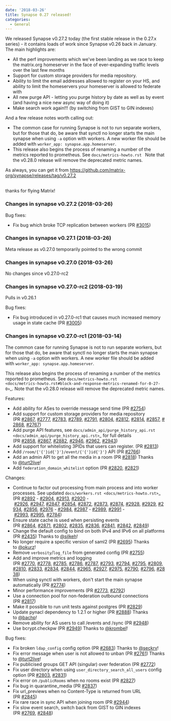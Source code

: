 ```yaml
---
date: '2018-03-26'
title: Synapse 0.27 released!
categories:
  - General
---
```


<div class="release clearfix label-latest">
<div class="release-body commit open float-left">
<div class="release-header">
<div class="release clearfix label-latest">
<div class="release-body commit open float-left">
<div class="release-header">
<p class="release-title text-normal">We released Synapse v0.27.2 today (the first stable release in the 0.27.x series) - it contains loads of work since Synapse v0.26 back in January.  The main highlights are:</p>

<ul>
 	<li class="release-title text-normal">All the perf improvements which we've been landing as we race to keep the matrix.org homeserver in the face of ever-expanding traffic levels over the last few months</li>
 	<li class="release-title text-normal">Support for custom storage providers for media repository.</li>
 	<li class="release-title text-normal">Ability to limit the email addresses allowed to register on your HS, and ability to limit the homeservers your homeserver is allowed to federate with</li>
 	<li class="release-title text-normal">All new purge API - letting you purge history by date as well as by event (and having a nice new async way of doing it)</li>
 	<li class="release-title text-normal">Make search work again!!! (by switching from GIST to GIN indexes)</li>
</ul>
And a few release notes worth calling out:
<ul>
 	<li>The common case for running Synapse is not to run separate workers, but for those that do, be aware that synctl no longer starts the main synapse when using <code>-a</code> option with workers. A new worker file should be added with <code>worker_app: synapse.app.homeserver</code>.</li>
 	<li>This release also begins the process of renaming a number of the metrics reported to prometheus. See <code>docs/metrics-howto.rst </code>
Note that the v0.28.0 release will remove the deprecated metric names.</li>
</ul>
</div>
As always, you can get it from <a href="https://github.com/matrix-org/synapse/releases/tag/v0.27.2">https://github.com/matrix-org/synapse/releases/tag/v0.27.2</a>

</div>
&nbsp;

thanks for flying Matrix!
<div class="release-body commit open float-left">
<div class="release-header">
<h3 class="f5 text-gray mt-1 mb-4"></h3>
<h3 class="f5 text-gray mt-1 mb-4">Changes in synapse v0.27.2 (2018-03-26)</h3>
</div>
<div class="markdown-body">

Bug fixes:
<ul>
 	<li>Fix bug which broke TCP replication between workers (PR <a class="issue-link js-issue-link" href="https://github.com/matrix-org/synapse/pull/3015" data-error-text="Failed to load issue title" data-id="306553712" data-permission-text="Issue title is private" data-url="https://github.com/matrix-org/synapse/issues/3015">#3015</a>)</li>
</ul>
</div>
</div>
</div>
<div class="release clearfix label-">
<div class="release-body commit open float-left">
<div class="markdown-body">
<h3></h3>
<h3>Changes in synapse v0.27.1 (2018-03-26)</h3>
Meta release as v0.27.0 temporarily pointed to the wrong commit

</div>
</div>
</div>
<div class="release clearfix label-">
<div class="release-body commit open float-left">
<div class="markdown-body">
<h3></h3>
<h3>Changes in synapse v0.27.0 (2018-03-26)</h3>
No changes since v0.27.0-rc2
<h3></h3>
<h3>Changes in synapse v0.27.0-rc2 (2018-03-19)</h3>
Pulls in v0.26.1

Bug fixes:
<ul>
 	<li>Fix bug introduced in v0.27.0-rc1 that causes much increased memory usage in state cache (PR <a class="issue-link js-issue-link" href="https://github.com/matrix-org/synapse/pull/3005" data-error-text="Failed to load issue title" data-id="305611773" data-permission-text="Issue title is private" data-url="https://github.com/matrix-org/synapse/issues/3005">#3005</a>)</li>
</ul>
<h3></h3>
<h3>Changes in synapse v0.27.0-rc1 (2018-03-14)</h3>
The common case for running Synapse is not to run separate workers, but for those that do, be aware that synctl no longer starts the main synapse when using <code>-a</code> option with workers. A new worker file should be added with <code>worker_app: synapse.app.homeserver</code>.

This release also begins the process of renaming a number of the metrics
reported to prometheus. See <code>docs/metrics-howto.rst &lt;docs/metrics-howto.rst#block-and-response-metrics-renamed-for-0-27-0&gt;</code>_.
Note that the v0.28.0 release will remove the deprecated metric names.

Features:
<ul>
 	<li>Add ability for ASes to override message send time (PR <a class="issue-link js-issue-link" href="https://github.com/matrix-org/synapse/pull/2754" data-error-text="Failed to load issue title" data-id="286084501" data-permission-text="Issue title is private" data-url="https://github.com/matrix-org/synapse/issues/2754">#2754</a>)</li>
 	<li>Add support for custom storage providers for media repository (PR <a class="issue-link js-issue-link" href="https://github.com/matrix-org/synapse/pull/2867" data-error-text="Failed to load issue title" data-id="297143892" data-permission-text="Issue title is private" data-url="https://github.com/matrix-org/synapse/issues/2867">#2867</a>, <a class="issue-link js-issue-link" href="https://github.com/matrix-org/synapse/pull/2777" data-error-text="Failed to load issue title" data-id="288157999" data-permission-text="Issue title is private" data-url="https://github.com/matrix-org/synapse/issues/2777">#2777</a>, <a class="issue-link js-issue-link" href="https://github.com/matrix-org/synapse/pull/2783" data-error-text="Failed to load issue title" data-id="288569577" data-permission-text="Issue title is private" data-url="https://github.com/matrix-org/synapse/issues/2783">#2783</a>, <a class="issue-link js-issue-link" href="https://github.com/matrix-org/synapse/pull/2789" data-error-text="Failed to load issue title" data-id="288869854" data-permission-text="Issue title is private" data-url="https://github.com/matrix-org/synapse/issues/2789">#2789</a>, <a class="issue-link js-issue-link" href="https://github.com/matrix-org/synapse/pull/2791" data-error-text="Failed to load issue title" data-id="288934607" data-permission-text="Issue title is private" data-url="https://github.com/matrix-org/synapse/issues/2791">#2791</a>, <a class="issue-link js-issue-link" href="https://github.com/matrix-org/synapse/pull/2804" data-error-text="Failed to load issue title" data-id="289336063" data-permission-text="Issue title is private" data-url="https://github.com/matrix-org/synapse/issues/2804">#2804</a>, <a class="issue-link js-issue-link" href="https://github.com/matrix-org/synapse/pull/2812" data-error-text="Failed to load issue title" data-id="289647722" data-permission-text="Issue title is private" data-url="https://github.com/matrix-org/synapse/issues/2812">#2812</a>, <a class="issue-link js-issue-link" href="https://github.com/matrix-org/synapse/pull/2814" data-error-text="Failed to load issue title" data-id="290067094" data-permission-text="Issue title is private" data-url="https://github.com/matrix-org/synapse/issues/2814">#2814</a>, <a class="issue-link js-issue-link" href="https://github.com/matrix-org/synapse/pull/2857" data-error-text="Failed to load issue title" data-id="295139747" data-permission-text="Issue title is private" data-url="https://github.com/matrix-org/synapse/issues/2857">#2857</a>, <a class="issue-link js-issue-link" href="https://github.com/matrix-org/synapse/pull/2868" data-error-text="Failed to load issue title" data-id="297189465" data-permission-text="Issue title is private" data-url="https://github.com/matrix-org/synapse/issues/2868">#2868</a>, <a class="issue-link js-issue-link" href="https://github.com/matrix-org/synapse/pull/2767" data-error-text="Failed to load issue title" data-id="287142685" data-permission-text="Issue title is private" data-url="https://github.com/matrix-org/synapse/issues/2767">#2767</a>)</li>
 	<li>Add purge API features, see <code>docs/admin_api/purge_history_api.rst &lt;docs/admin_api/purge_history_api.rst&gt;</code>_ for full details (PR <a class="issue-link js-issue-link" href="https://github.com/matrix-org/synapse/pull/2858" data-error-text="Failed to load issue title" data-id="295623787" data-permission-text="Issue title is private" data-url="https://github.com/matrix-org/synapse/issues/2858">#2858</a>, <a class="issue-link js-issue-link" href="https://github.com/matrix-org/synapse/pull/2867" data-error-text="Failed to load issue title" data-id="297143892" data-permission-text="Issue title is private" data-url="https://github.com/matrix-org/synapse/issues/2867">#2867</a>, <a class="issue-link js-issue-link" href="https://github.com/matrix-org/synapse/pull/2882" data-error-text="Failed to load issue title" data-id="297795332" data-permission-text="Issue title is private" data-url="https://github.com/matrix-org/synapse/issues/2882">#2882</a>, <a class="issue-link js-issue-link" href="https://github.com/matrix-org/synapse/pull/2946" data-error-text="Failed to load issue title" data-id="302323973" data-permission-text="Issue title is private" data-url="https://github.com/matrix-org/synapse/issues/2946">#2946</a>, <a class="issue-link js-issue-link" href="https://github.com/matrix-org/synapse/pull/2962" data-error-text="Failed to load issue title" data-id="303453845" data-permission-text="Issue title is private" data-url="https://github.com/matrix-org/synapse/issues/2962">#2962</a>, <a class="issue-link js-issue-link" href="https://github.com/matrix-org/synapse/pull/2943" data-error-text="Failed to load issue title" data-id="302274834" data-permission-text="Issue title is private" data-url="https://github.com/matrix-org/synapse/issues/2943">#2943</a>)</li>
 	<li>Add support for whitelisting 3PIDs that users can register. (PR <a class="issue-link js-issue-link" href="https://github.com/matrix-org/synapse/pull/2813" data-error-text="Failed to load issue title" data-id="289822303" data-permission-text="Issue title is private" data-url="https://github.com/matrix-org/synapse/issues/2813">#2813</a>)</li>
 	<li>Add <code>/room/{'{'}id{'}'}/event/{'{'}id{'}'}</code> API (PR <a class="issue-link js-issue-link" href="https://github.com/matrix-org/synapse/pull/2766" data-error-text="Failed to load issue title" data-id="287111856" data-permission-text="Issue title is private" data-url="https://github.com/matrix-org/synapse/issues/2766">#2766</a>)</li>
 	<li>Add an admin API to get all the media in a room (PR <a class="issue-link js-issue-link" href="https://github.com/matrix-org/synapse/pull/2818" data-error-text="Failed to load issue title" data-id="290248966" data-permission-text="Issue title is private" data-url="https://github.com/matrix-org/synapse/issues/2818">#2818</a>) Thanks to <a class="user-mention" href="https://github.com/turt2live" data-hovercard-user-id="1190097">@turt2live</a>!</li>
 	<li>Add <code>federation_domain_whitelist</code> option (PR <a class="issue-link js-issue-link" href="https://github.com/matrix-org/synapse/pull/2820" data-error-text="Failed to load issue title" data-id="290431422" data-permission-text="Issue title is private" data-url="https://github.com/matrix-org/synapse/issues/2820">#2820</a>, <a class="issue-link js-issue-link" href="https://github.com/matrix-org/synapse/pull/2821" data-error-text="Failed to load issue title" data-id="290535583" data-permission-text="Issue title is private" data-url="https://github.com/matrix-org/synapse/issues/2821">#2821</a>)</li>
</ul>
Changes:
<ul>
 	<li>Continue to factor out processing from main process and into worker processes. See updated <code>docs/workers.rst &lt;docs/metrics-howto.rst&gt;</code>_ (PR <a class="issue-link js-issue-link" href="https://github.com/matrix-org/synapse/pull/2892" data-error-text="Failed to load issue title" data-id="298561185" data-permission-text="Issue title is private" data-url="https://github.com/matrix-org/synapse/issues/2892">#2892</a> - <a class="issue-link js-issue-link" href="https://github.com/matrix-org/synapse/pull/2904" data-error-text="Failed to load issue title" data-id="299011997" data-permission-text="Issue title is private" data-url="https://github.com/matrix-org/synapse/issues/2904">#2904</a>, <a class="issue-link js-issue-link" href="https://github.com/matrix-org/synapse/pull/2913" data-error-text="Failed to load issue title" data-id="300641311" data-permission-text="Issue title is private" data-url="https://github.com/matrix-org/synapse/issues/2913">#2913</a>, <a class="issue-link js-issue-link" href="https://github.com/matrix-org/synapse/pull/2920" data-error-text="Failed to load issue title" data-id="301369053" data-permission-text="Issue title is private" data-url="https://github.com/matrix-org/synapse/issues/2920">#2920</a> - <a class="issue-link js-issue-link" href="https://github.com/matrix-org/synapse/pull/2926" data-error-text="Failed to load issue title" data-id="301430108" data-permission-text="Issue title is private" data-url="https://github.com/matrix-org/synapse/issues/2926">#2926</a>, <a class="issue-link js-issue-link" href="https://github.com/matrix-org/synapse/pull/2947" data-error-text="Failed to load issue title" data-id="302345912" data-permission-text="Issue title is private" data-url="https://github.com/matrix-org/synapse/issues/2947">#2947</a>, <a class="issue-link js-issue-link" href="https://github.com/matrix-org/synapse/pull/2847" data-error-text="Failed to load issue title" data-id="294445742" data-permission-text="Issue title is private" data-url="https://github.com/matrix-org/synapse/issues/2847">#2847</a>, <a class="issue-link js-issue-link" href="https://github.com/matrix-org/synapse/pull/2854" data-error-text="Failed to load issue title" data-id="294788458" data-permission-text="Issue title is private" data-url="https://github.com/matrix-org/synapse/issues/2854">#2854</a>, <a class="issue-link js-issue-link" href="https://github.com/matrix-org/synapse/pull/2872" data-error-text="Failed to load issue title" data-id="297406819" data-permission-text="Issue title is private" data-url="https://github.com/matrix-org/synapse/issues/2872">#2872</a>, <a class="issue-link js-issue-link" href="https://github.com/matrix-org/synapse/pull/2873" data-error-text="Failed to load issue title" data-id="297453720" data-permission-text="Issue title is private" data-url="https://github.com/matrix-org/synapse/issues/2873">#2873</a>, <a class="issue-link js-issue-link" href="https://github.com/matrix-org/synapse/pull/2874" data-error-text="Failed to load issue title" data-id="297495962" data-permission-text="Issue title is private" data-url="https://github.com/matrix-org/synapse/issues/2874">#2874</a>, <a class="issue-link js-issue-link" href="https://github.com/matrix-org/synapse/pull/2928" data-error-text="Failed to load issue title" data-id="301499498" data-permission-text="Issue title is private" data-url="https://github.com/matrix-org/synapse/issues/2928">#2928</a>, <a class="issue-link js-issue-link" href="https://github.com/matrix-org/synapse/pull/2929" data-error-text="Failed to load issue title" data-id="301509586" data-permission-text="Issue title is private" data-url="https://github.com/matrix-org/synapse/issues/2929">#2929</a>, <a class="issue-link js-issue-link" href="https://github.com/matrix-org/synapse/pull/2934" data-error-text="Failed to load issue title" data-id="301790132" data-permission-text="Issue title is private" data-url="https://github.com/matrix-org/synapse/issues/2934">#2934</a>, <a class="issue-link js-issue-link" href="https://github.com/matrix-org/synapse/pull/2856" data-error-text="Failed to load issue title" data-id="295084944" data-permission-text="Issue title is private" data-url="https://github.com/matrix-org/synapse/issues/2856">#2856</a>, <a class="issue-link js-issue-link" href="https://github.com/matrix-org/synapse/pull/2976" data-error-text="Failed to load issue title" data-id="304706297" data-permission-text="Issue title is private" data-url="https://github.com/matrix-org/synapse/issues/2976">#2976</a> - <a class="issue-link js-issue-link" href="https://github.com/matrix-org/synapse/pull/2984" data-error-text="Failed to load issue title" data-id="304740825" data-permission-text="Issue title is private" data-url="https://github.com/matrix-org/synapse/issues/2984">#2984</a>, <a class="issue-link js-issue-link" href="https://github.com/matrix-org/synapse/pull/2987" data-error-text="Failed to load issue title" data-id="304821270" data-permission-text="Issue title is private" data-url="https://github.com/matrix-org/synapse/issues/2987">#2987</a> - <a class="issue-link js-issue-link" href="https://github.com/matrix-org/synapse/pull/2989" data-error-text="Failed to load issue title" data-id="304866716" data-permission-text="Issue title is private" data-url="https://github.com/matrix-org/synapse/issues/2989">#2989</a>, <a class="issue-link js-issue-link" href="https://github.com/matrix-org/synapse/pull/2991" data-error-text="Failed to load issue title" data-id="304872444" data-permission-text="Issue title is private" data-url="https://github.com/matrix-org/synapse/issues/2991">#2991</a> - <a class="issue-link js-issue-link" href="https://github.com/matrix-org/synapse/pull/2993" data-error-text="Failed to load issue title" data-id="304884837" data-permission-text="Issue title is private" data-url="https://github.com/matrix-org/synapse/issues/2993">#2993</a>, <a class="issue-link js-issue-link" href="https://github.com/matrix-org/synapse/pull/2995" data-error-text="Failed to load issue title" data-id="305183031" data-permission-text="Issue title is private" data-url="https://github.com/matrix-org/synapse/issues/2995">#2995</a>, <a class="issue-link js-issue-link" href="https://github.com/matrix-org/synapse/pull/2784" data-error-text="Failed to load issue title" data-id="288646985" data-permission-text="Issue title is private" data-url="https://github.com/matrix-org/synapse/issues/2784">#2784</a>)</li>
 	<li>Ensure state cache is used when persisting events (PR <a class="issue-link js-issue-link" href="https://github.com/matrix-org/synapse/pull/2864" data-error-text="Failed to load issue title" data-id="296733137" data-permission-text="Issue title is private" data-url="https://github.com/matrix-org/synapse/issues/2864">#2864</a>, <a class="issue-link js-issue-link" href="https://github.com/matrix-org/synapse/pull/2871" data-error-text="Failed to load issue title" data-id="297402993" data-permission-text="Issue title is private" data-url="https://github.com/matrix-org/synapse/issues/2871">#2871</a>, <a class="issue-link js-issue-link" href="https://github.com/matrix-org/synapse/pull/2802" data-error-text="Failed to load issue title" data-id="289312790" data-permission-text="Issue title is private" data-url="https://github.com/matrix-org/synapse/issues/2802">#2802</a>, <a class="issue-link js-issue-link" href="https://github.com/matrix-org/synapse/pull/2835" data-error-text="Failed to load issue title" data-id="292486340" data-permission-text="Issue title is private" data-url="https://github.com/matrix-org/synapse/issues/2835">#2835</a>, <a class="issue-link js-issue-link" href="https://github.com/matrix-org/synapse/pull/2836" data-error-text="Failed to load issue title" data-id="292488546" data-permission-text="Issue title is private" data-url="https://github.com/matrix-org/synapse/issues/2836">#2836</a>, <a class="issue-link js-issue-link" href="https://github.com/matrix-org/synapse/pull/2841" data-error-text="Failed to load issue title" data-id="293319852" data-permission-text="Issue title is private" data-url="https://github.com/matrix-org/synapse/issues/2841">#2841</a>, <a class="issue-link js-issue-link" href="https://github.com/matrix-org/synapse/pull/2842" data-error-text="Failed to load issue title" data-id="293516371" data-permission-text="Issue title is private" data-url="https://github.com/matrix-org/synapse/issues/2842">#2842</a>, <a class="issue-link js-issue-link" href="https://github.com/matrix-org/synapse/pull/2849" data-error-text="Failed to load issue title" data-id="294454677" data-permission-text="Issue title is private" data-url="https://github.com/matrix-org/synapse/issues/2849">#2849</a>)</li>
 	<li>Change the default config to bind on both IPv4 and IPv6 on all platforms (PR <a class="issue-link js-issue-link" href="https://github.com/matrix-org/synapse/pull/2435" data-error-text="Failed to load issue title" data-id="254819246" data-permission-text="Issue title is private" data-url="https://github.com/matrix-org/synapse/issues/2435">#2435</a>) Thanks to <a class="user-mention" href="https://github.com/silkeh" data-hovercard-user-id="5798032">@silkeh</a>!</li>
 	<li>No longer require a specific version of saml2 (PR <a class="issue-link js-issue-link" href="https://github.com/matrix-org/synapse/pull/2695" data-error-text="Failed to load issue title" data-id="275301530" data-permission-text="Issue title is private" data-url="https://github.com/matrix-org/synapse/issues/2695">#2695</a>) Thanks to <a class="user-mention" href="https://github.com/okurz" data-hovercard-user-id="1693432">@okurz</a>!</li>
 	<li>Remove <code>verbosity</code>/<code>log_file</code> from generated config (PR <a class="issue-link js-issue-link" href="https://github.com/matrix-org/synapse/pull/2755" data-error-text="Failed to load issue title" data-id="286276436" data-permission-text="Issue title is private" data-url="https://github.com/matrix-org/synapse/issues/2755">#2755</a>)</li>
 	<li>Add and improve metrics and logging (PR <a class="issue-link js-issue-link" href="https://github.com/matrix-org/synapse/pull/2770" data-error-text="Failed to load issue title" data-id="287188683" data-permission-text="Issue title is private" data-url="https://github.com/matrix-org/synapse/issues/2770">#2770</a>, <a class="issue-link js-issue-link" href="https://github.com/matrix-org/synapse/pull/2778" data-error-text="Failed to load issue title" data-id="288278959" data-permission-text="Issue title is private" data-url="https://github.com/matrix-org/synapse/issues/2778">#2778</a>, <a class="issue-link js-issue-link" href="https://github.com/matrix-org/synapse/pull/2785" data-error-text="Failed to load issue title" data-id="288661455" data-permission-text="Issue title is private" data-url="https://github.com/matrix-org/synapse/issues/2785">#2785</a>, <a class="issue-link js-issue-link" href="https://github.com/matrix-org/synapse/pull/2786" data-error-text="Failed to load issue title" data-id="288673610" data-permission-text="Issue title is private" data-url="https://github.com/matrix-org/synapse/issues/2786">#2786</a>, <a class="issue-link js-issue-link" href="https://github.com/matrix-org/synapse/pull/2787" data-error-text="Failed to load issue title" data-id="288680996" data-permission-text="Issue title is private" data-url="https://github.com/matrix-org/synapse/issues/2787">#2787</a>, <a class="issue-link js-issue-link" href="https://github.com/matrix-org/synapse/pull/2793" data-error-text="Failed to load issue title" data-id="288990634" data-permission-text="Issue title is private" data-url="https://github.com/matrix-org/synapse/issues/2793">#2793</a>, <a class="issue-link js-issue-link" href="https://github.com/matrix-org/synapse/pull/2794" data-error-text="Failed to load issue title" data-id="288990935" data-permission-text="Issue title is private" data-url="https://github.com/matrix-org/synapse/issues/2794">#2794</a>, <a class="issue-link js-issue-link" href="https://github.com/matrix-org/synapse/pull/2795" data-error-text="Failed to load issue title" data-id="288991781" data-permission-text="Issue title is private" data-url="https://github.com/matrix-org/synapse/issues/2795">#2795</a>, <a class="issue-link js-issue-link" href="https://github.com/matrix-org/synapse/pull/2809" data-error-text="Failed to load issue title" data-id="289596655" data-permission-text="Issue title is private" data-url="https://github.com/matrix-org/synapse/issues/2809">#2809</a>, <a class="issue-link js-issue-link" href="https://github.com/matrix-org/synapse/pull/2810" data-error-text="Failed to load issue title" data-id="289611347" data-permission-text="Issue title is private" data-url="https://github.com/matrix-org/synapse/issues/2810">#2810</a>, <a class="issue-link js-issue-link" href="https://github.com/matrix-org/synapse/pull/2833" data-error-text="Failed to load issue title" data-id="292478167" data-permission-text="Issue title is private" data-url="https://github.com/matrix-org/synapse/issues/2833">#2833</a>, <a class="issue-link js-issue-link" href="https://github.com/matrix-org/synapse/pull/2834" data-error-text="Failed to load issue title" data-id="292485874" data-permission-text="Issue title is private" data-url="https://github.com/matrix-org/synapse/issues/2834">#2834</a>, <a class="issue-link js-issue-link" href="https://github.com/matrix-org/synapse/pull/2844" data-error-text="Failed to load issue title" data-id="293722386" data-permission-text="Issue title is private" data-url="https://github.com/matrix-org/synapse/issues/2844">#2844</a>, <a class="issue-link js-issue-link" href="https://github.com/matrix-org/synapse/pull/2965" data-error-text="Failed to load issue title" data-id="303899583" data-permission-text="Issue title is private" data-url="https://github.com/matrix-org/synapse/issues/2965">#2965</a>, <a class="issue-link js-issue-link" href="https://github.com/matrix-org/synapse/pull/2927" data-error-text="Failed to load issue title" data-id="301458883" data-permission-text="Issue title is private" data-url="https://github.com/matrix-org/synapse/issues/2927">#2927</a>, <a class="issue-link js-issue-link" href="https://github.com/matrix-org/synapse/pull/2975" data-error-text="Failed to load issue title" data-id="304696133" data-permission-text="Issue title is private" data-url="https://github.com/matrix-org/synapse/issues/2975">#2975</a>, <a class="issue-link js-issue-link" href="https://github.com/matrix-org/synapse/pull/2790" data-error-text="Failed to load issue title" data-id="288882318" data-permission-text="Issue title is private" data-url="https://github.com/matrix-org/synapse/issues/2790">#2790</a>, <a class="issue-link js-issue-link" href="https://github.com/matrix-org/synapse/pull/2796" data-error-text="Failed to load issue title" data-id="289002187" data-permission-text="Issue title is private" data-url="https://github.com/matrix-org/synapse/issues/2796">#2796</a>, <a class="issue-link js-issue-link" href="https://github.com/matrix-org/synapse/pull/2838" data-error-text="Failed to load issue title" data-id="292878012" data-permission-text="Issue title is private" data-url="https://github.com/matrix-org/synapse/issues/2838">#2838</a>)</li>
 	<li>When using synctl with workers, don't start the main synapse automatically (PR <a class="issue-link js-issue-link" href="https://github.com/matrix-org/synapse/pull/2774" data-error-text="Failed to load issue title" data-id="287752976" data-permission-text="Issue title is private" data-url="https://github.com/matrix-org/synapse/issues/2774">#2774</a>)</li>
 	<li>Minor performance improvements (PR <a class="issue-link js-issue-link" href="https://github.com/matrix-org/synapse/pull/2773" data-error-text="Failed to load issue title" data-id="287525837" data-permission-text="Issue title is private" data-url="https://github.com/matrix-org/synapse/issues/2773">#2773</a>, <a class="issue-link js-issue-link" href="https://github.com/matrix-org/synapse/pull/2792" data-error-text="Failed to load issue title" data-id="288956339" data-permission-text="Issue title is private" data-url="https://github.com/matrix-org/synapse/issues/2792">#2792</a>)</li>
 	<li>Use a connection pool for non-federation outbound connections (PR <a class="issue-link js-issue-link" href="https://github.com/matrix-org/synapse/pull/2817" data-error-text="Failed to load issue title" data-id="290150012" data-permission-text="Issue title is private" data-url="https://github.com/matrix-org/synapse/issues/2817">#2817</a>)</li>
 	<li>Make it possible to run unit tests against postgres (PR <a class="issue-link js-issue-link" href="https://github.com/matrix-org/synapse/pull/2829" data-error-text="Failed to load issue title" data-id="291766061" data-permission-text="Issue title is private" data-url="https://github.com/matrix-org/synapse/issues/2829">#2829</a>)</li>
 	<li>Update pynacl dependency to 1.2.1 or higher (PR <a class="issue-link js-issue-link" href="https://github.com/matrix-org/synapse/pull/2888" data-error-text="Failed to load issue title" data-id="298077542" data-permission-text="Issue title is private" data-url="https://github.com/matrix-org/synapse/issues/2888">#2888</a>) Thanks to <a class="user-mention" href="https://github.com/bachp" data-hovercard-user-id="333807">@bachp</a>!</li>
 	<li>Remove ability for AS users to call /events and /sync (PR <a class="issue-link js-issue-link" href="https://github.com/matrix-org/synapse/pull/2948" data-error-text="Failed to load issue title" data-id="302351006" data-permission-text="Issue title is private" data-url="https://github.com/matrix-org/synapse/issues/2948">#2948</a>)</li>
 	<li>Use bcrypt.checkpw (PR <a class="issue-link js-issue-link" href="https://github.com/matrix-org/synapse/pull/2949" data-error-text="Failed to load issue title" data-id="302378538" data-permission-text="Issue title is private" data-url="https://github.com/matrix-org/synapse/issues/2949">#2949</a>) Thanks to <a class="user-mention" href="https://github.com/krombel" data-hovercard-user-id="11167142">@krombel</a>!</li>
</ul>
Bug fixes:
<ul>
 	<li>Fix broken <code>ldap_config</code> config option (PR <a class="issue-link js-issue-link" href="https://github.com/matrix-org/synapse/pull/2683" data-error-text="Failed to load issue title" data-id="274548585" data-permission-text="Issue title is private" data-url="https://github.com/matrix-org/synapse/issues/2683">#2683</a>) Thanks to <a class="user-mention" href="https://github.com/seckrv" data-hovercard-user-id="33725786">@seckrv</a>!</li>
 	<li>Fix error message when user is not allowed to unban (PR <a class="issue-link js-issue-link" href="https://github.com/matrix-org/synapse/pull/2761" data-error-text="Failed to load issue title" data-id="286627895" data-permission-text="Issue title is private" data-url="https://github.com/matrix-org/synapse/issues/2761">#2761</a>) Thanks to <a class="user-mention" href="https://github.com/turt2live" data-hovercard-user-id="1190097">@turt2live</a>!</li>
 	<li>Fix publicised groups GET API (singular) over federation (PR <a class="issue-link js-issue-link" href="https://github.com/matrix-org/synapse/pull/2772" data-error-text="Failed to load issue title" data-id="287465272" data-permission-text="Issue title is private" data-url="https://github.com/matrix-org/synapse/issues/2772">#2772</a>)</li>
 	<li>Fix user directory when using <code>user_directory_search_all_users</code> config option (PR <a class="issue-link js-issue-link" href="https://github.com/matrix-org/synapse/pull/2803" data-error-text="Failed to load issue title" data-id="289317809" data-permission-text="Issue title is private" data-url="https://github.com/matrix-org/synapse/issues/2803">#2803</a>, <a class="issue-link js-issue-link" href="https://github.com/matrix-org/synapse/pull/2831" data-error-text="Failed to load issue title" data-id="291766486" data-permission-text="Issue title is private" data-url="https://github.com/matrix-org/synapse/issues/2831">#2831</a>)</li>
 	<li>Fix error on <code>/publicRooms</code> when no rooms exist (PR <a class="issue-link js-issue-link" href="https://github.com/matrix-org/synapse/pull/2827" data-error-text="Failed to load issue title" data-id="291754519" data-permission-text="Issue title is private" data-url="https://github.com/matrix-org/synapse/issues/2827">#2827</a>)</li>
 	<li>Fix bug in quarantine_media (PR <a class="issue-link js-issue-link" href="https://github.com/matrix-org/synapse/pull/2837" data-error-text="Failed to load issue title" data-id="292821166" data-permission-text="Issue title is private" data-url="https://github.com/matrix-org/synapse/issues/2837">#2837</a>)</li>
 	<li>Fix url_previews when no Content-Type is returned from URL (PR <a class="issue-link js-issue-link tooltipped tooltipped-ne" href="https://github.com/matrix-org/synapse/pull/2845" data-error-text="Failed to load issue title" data-id="293737258" data-permission-text="Issue title is private">#2845</a>)</li>
 	<li>Fix rare race in sync API when joining room (PR <a class="issue-link js-issue-link" href="https://github.com/matrix-org/synapse/pull/2944" data-error-text="Failed to load issue title" data-id="302277324" data-permission-text="Issue title is private" data-url="https://github.com/matrix-org/synapse/issues/2944">#2944</a>)</li>
 	<li>Fix slow event search, switch back from GIST to GIN indexes (PR <a class="issue-link js-issue-link" href="https://github.com/matrix-org/synapse/pull/2769" data-error-text="Failed to load issue title" data-id="287153610" data-permission-text="Issue title is private" data-url="https://github.com/matrix-org/synapse/issues/2769">#2769</a>, <a class="issue-link js-issue-link" href="https://github.com/matrix-org/synapse/pull/2848" data-error-text="Failed to load issue title" data-id="294449553" data-permission-text="Issue title is private" data-url="https://github.com/matrix-org/synapse/issues/2848">#2848</a>)</li>
</ul>
</div>
</div>
</div>
</div>
</div>
</div>